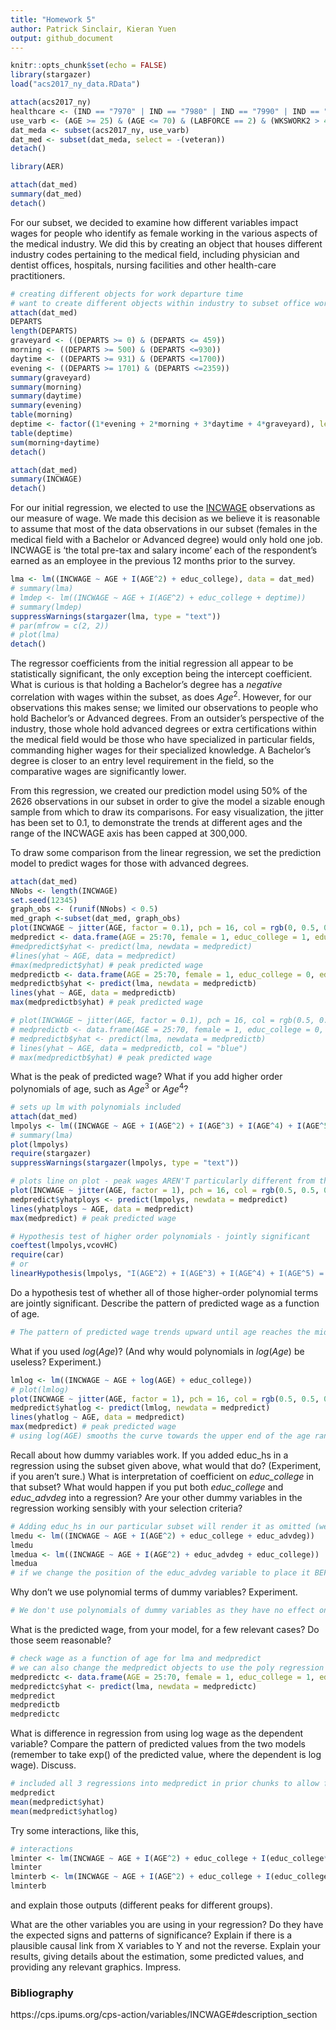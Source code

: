 ---
title: "Homework 5"
author: Patrick Sinclair, Kieran Yuen
output: github_document
---

```{r include=FALSE}
knitr::opts_chunk$set(echo = FALSE)
library(stargazer)
load("acs2017_ny_data.RData")
```
```{r}
attach(acs2017_ny)
healthcare <- (IND == "7970" | IND == "7980" | IND == "7990" | IND == "8070" | IND == "8080" | IND == "8090" | IND == "8170" | IND == "8180" | IND == "8190" | IND == "8270")
use_varb <- (AGE >= 25) & (AGE <= 70) & (LABFORCE == 2) & (WKSWORK2 > 4) & (UHRSWORK >= 35) & (female == 1) & ((educ_college == 1) | (educ_advdeg == 1)) & healthcare
dat_meda <- subset(acs2017_ny, use_varb)
dat_med <- subset(dat_meda, select = -(veteran))
detach()
```
```{r include=FALSE}
library(AER)
```
```{r eval=FALSE}

attach(dat_med)
summary(dat_med)
detach()
```
For our subset, we decided to examine how different variables impact wages for people who identify as female working in the various aspects of the medical industry. We did this by creating an object that houses different industry codes pertaining to the medical field, including physician and dentist offices, hospitals, nursing facilities and other health-care practitioners.
```{r eval=FALSE}
# creating different objects for work departure time
# want to create different objects within industry to subset office workers, hospitals, nursing facilities etc
attach(dat_med)
DEPARTS
length(DEPARTS)
graveyard <- ((DEPARTS >= 0) & (DEPARTS <= 459))
morning <- ((DEPARTS >= 500) & (DEPARTS <=930))
daytime <- ((DEPARTS >= 931) & (DEPARTS <=1700))
evening <- ((DEPARTS >= 1701) & (DEPARTS <=2359))
summary(graveyard)
summary(morning)
summary(daytime)
summary(evening)
table(morning)
deptime <- factor((1*evening + 2*morning + 3*daytime + 4*graveyard), levels = c(1, 2, 3, 4), labels = c( "Night", "Grave", "Morn", "Mid"))
table(deptime)
sum(morning+daytime)
detach()
```
```{r echo=FALSE, eval=FALSE}
attach(dat_med)
summary(INCWAGE)
detach()
```
For our initial regression, we elected to use the [INCWAGE](https://cps.ipums.org/cps-action/variables/INCWAGE#description_section) observations as our measure of wage. We made this decision as we believe it is reasonable to assume that most of the data observations in our subset (females in the medical field with a Bachelor or Advanced degree) would only hold one job. INCWAGE is 'the total pre-tax and salary income' each of the respondent's earned as an employee in the previous 12 months prior to the survey.

```{r echo = FALSE}
lma <- lm((INCWAGE ~ AGE + I(AGE^2) + educ_college), data = dat_med)
# summary(lma)
# lmdep <- lm((INCWAGE ~ AGE + I(AGE^2) + educ_college + deptime))
# summary(lmdep)
suppressWarnings(stargazer(lma, type = "text"))
# par(mfrow = c(2, 2))
# plot(lma)
detach()
```
The regressor coefficients from the initial regression all appear to be statistically significant, the only exception being the intercept coefficient. What is curious is that holding a Bachelor's degree has a *negative* correlation with wages within the subset, as does $Age^2$. However, for our observations this makes sense; we limited our observations to people who hold Bachelor's or Advanced degrees. From an outsider's perspective of the industry, those whole hold advanced degrees or extra certifications within the medical field would be those who have specialized in particular fields, commanding higher wages for their specialized knowledge. A Bachelor's degree is closer to an entry level requirement in the field, so the comparative wages are significantly lower.

From this regression, we created our prediction model using 50% of the 2626 observations in our subset in order to give the model a sizable enough sample from which to draw its comparisons. For easy visualization, the jitter has been set to 0.1, to demonstrate the trends at different ages and the range of the INCWAGE axis has been capped at 300,000.

To draw some comparison from the linear regression, we set the prediction model to predict wages for those with advanced degrees.
```{r}
attach(dat_med)
NNobs <- length(INCWAGE)
set.seed(12345)
graph_obs <- (runif(NNobs) < 0.5)
med_graph <-subset(dat_med, graph_obs) 
plot(INCWAGE ~ jitter(AGE, factor = 0.1), pch = 16, col = rgb(0, 0.5, 0, alpha = 0.2), ylim = c(0,300000), data = med_graph)
medpredict <- data.frame(AGE = 25:70, female = 1, educ_college = 1, educ_advdeg = 1)
#medpredict$yhat <- predict(lma, newdata = medpredict)
#lines(yhat ~ AGE, data = medpredict)
#max(medpredict$yhat) # peak predicted wage
medpredictb <- data.frame(AGE = 25:70, female = 1, educ_college = 0, educ_advdeg = 1)
medpredictb$yhat <- predict(lma, newdata = medpredictb)
lines(yhat ~ AGE, data = medpredictb)
max(medpredictb$yhat) # peak predicted wage
```
```{r eval=FALSE}
# plot(INCWAGE ~ jitter(AGE, factor = 0.1), pch = 16, col = rgb(0.5, 0.5, 0.5, alpha = 0.2), ylim = c(0,300000), data = med_graph)
# medpredictb <- data.frame(AGE = 25:70, female = 1, educ_college = 0, educ_advdeg = 1)
# medpredictb$yhat <- predict(lma, newdata = medpredictb)
# lines(yhat ~ AGE, data = medpredictb, col = "blue")
# max(medpredictb$yhat) # peak predicted wage
```
What is the peak of predicted wage? What if you add higher order polynomials of age, such as $Age^3$ or $Age^4$? 
```{r}
# sets up lm with polynomials included
attach(dat_med)
lmpolys <- lm((INCWAGE ~ AGE + I(AGE^2) + I(AGE^3) + I(AGE^4) + I(AGE^5) + educ_college))
# summary(lma)
plot(lmpolys)
require(stargazer)
suppressWarnings(stargazer(lmpolys, type = "text"))
```
```{r}
# plots line on plot - peak wages AREN'T particularly different from those of the Aged^2 lm
plot(INCWAGE ~ jitter(AGE, factor = 1), pch = 16, col = rgb(0.5, 0.5, 0.5, alpha = 0.2), ylim = c(0,300000), data = med_graph)
medpredict$yhatploys <- predict(lmpolys, newdata = medpredict)
lines(yhatploys ~ AGE, data = medpredict)
max(medpredict) # peak predicted wage
```
```{r}
# Hypothesis test of higher order polynomials - jointly significant
coeftest(lmpolys,vcovHC)
require(car)
# or
linearHypothesis(lmpolys, "I(AGE^2) + I(AGE^3) + I(AGE^4) + I(AGE^5) = 0", test="F")
```

Do a hypothesis test of whether all of those higher-order polynomial terms are jointly significant. Describe the pattern of predicted wage as a function of age. 

```{r}
# The pattern of predicted wage trends upward until age reaches the mid 50s, plateaus until approximately 57 years old then trends down towards 70 years old.
```

What if you used $log(Age)$? (And why would polynomials in $log(Age)$ be useless? Experiment.)

```{r}
lmlog <- lm((INCWAGE ~ AGE + log(AGE) + educ_college))
# plot(lmlog)
plot(INCWAGE ~ jitter(AGE, factor = 1), pch = 16, col = rgb(0.5, 0.5, 0.5, alpha = 0.2), ylim = c(0,300000), data = med_graph)
medpredict$yhatlog <- predict(lmlog, newdata = medpredict)
lines(yhatlog ~ AGE, data = medpredict)
max(medpredict) # peak predicted wage
# using log(AGE) smooths the curve towards the upper end of the age range. We shouldn't use polynomials as they will undo the impact of the log function.
```

Recall about how dummy variables work. If you added educ_hs in a regression using the subset given above, what would that do? (Experiment, if you aren't sure.) What is interpretation of coefficient on *educ_college* in that subset? What would happen if you put both *educ_college* and *educ_advdeg* into a regression? Are your other dummy variables in the regression working sensibly with your selection criteria?

```{r}
# Adding educ_hs in our particular subset will render it as omitted (we haven't included it as a variable in the subset). If we add the educ_advdeg variable, it will also be rendered as omitted, so R can run a comparison.
lmedu <- lm((INCWAGE ~ AGE + I(AGE^2) + educ_college + educ_advdeg))
lmedu
lmedua <- lm((INCWAGE ~ AGE + I(AGE^2) + educ_advdeg + educ_college))
lmedua
# if we change the position of the educ_advdeg variable to place it BEFORE the educ_college variable, R drops the LAST variable from the regression. What is interesting is that whichever variable is included, the coefficient is the absolute same value but has a negative value when educ_college is the included variable.
```
Why don't we use polynomial terms of dummy variables? Experiment.

```{r}
# We don't use polynomials of dummy variables as they have no effect on the regression - 1^x = 1; 0^x = 0.
```
What is the predicted wage, from your model, for a few relevant cases? Do those seem reasonable?
```{r}
# check wage as a function of age for lma and medpredict
# we can also change the medpredict objects to use the poly regression or the log regression
medpredictc <- data.frame(AGE = 25:70, female = 1, educ_college = 1, educ_advdeg = 0)
medpredictc$yhat <- predict(lma, newdata = medpredictc)
medpredict
medpredictb
medpredictc
```

What is difference in regression from using log wage as the dependent variable? Compare the pattern of predicted values from the two models (remember to take exp() of the predicted value, where the dependent is log wage). Discuss.

```{r}
# included all 3 regressions into medpredict in prior chunks to allow for easy comparison in the table
medpredict
mean(medpredict$yhat)
mean(medpredict$yhatlog)
```

Try some interactions, like this,
```{r}
# interactions
lminter <- lm(INCWAGE ~ AGE + I(AGE^2) + educ_college + I(educ_college*AGE) + I(educ_college*(AGE^2)))
lminter
lminterb <- lm(INCWAGE ~ AGE + I(AGE^2) + educ_college + I(educ_college*AGE) + educ_advdeg + I(educ_advdeg*AGE))
lminterb
```
and explain those outputs (different peaks for different groups).

What are the other variables you are using in your regression? Do they have the expected signs and patterns of significance? Explain if there is a plausible causal link from X variables to Y and not the reverse. Explain your results, giving details about the estimation, some predicted values, and providing any relevant graphics. Impress.

### Bibliography
https://cps.ipums.org/cps-action/variables/INCWAGE#description_section